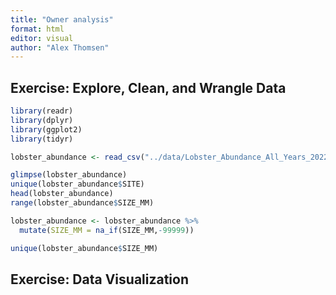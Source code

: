 ```yaml
---
title: "Owner analysis"
format: html
editor: visual
author: "Alex Thomsen"
---
```


## Exercise: Explore, Clean, and Wrangle Data
```r
library(readr)
library(dplyr)
library(ggplot2)
library(tidyr)
```

```r
lobster_abundance <- read_csv("../data/Lobster_Abundance_All_Years_20220829.csv")

glimpse(lobster_abundance)
unique(lobster_abundance$SITE)
head(lobster_abundance)
range(lobster_abundance$SIZE_MM)
```

```r
lobster_abundance <- lobster_abundance %>% 
  mutate(SIZE_MM = na_if(SIZE_MM,-99999))

unique(lobster_abundance$SIZE_MM)
```


## Exercise: Data Visualization
```r

```

